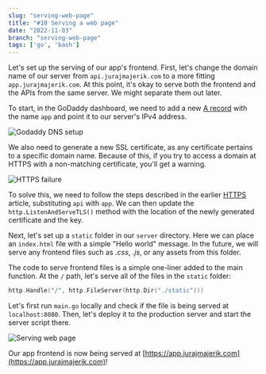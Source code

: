 ```yaml
---
slug: "serving-web-page"
title: "#10 Serving a web page"
date: "2022-11-03"
branch: "serving-web-page"
tags: ['go', 'bash']
---
```

Let's set up the serving of our app's frontend. First, let's change the domain name of our server from ```api.jurajmajerik.com``` to a more fitting ```app.jurajmajerik.com```. At this point, it's okay to serve both the frontend and the APIs from the same server. We might separate them out later.

To start, in the GoDaddy dashboard, we need to add a new [A record](https://support.dnsimple.com/articles/differences-between-a-cname-alias-url/) with the name ```app``` and point it to our server's IPv4 address.

![Godaddy DNS setup](./img-1.png)

We also need to generate a new SSL certificate, as any certificate pertains to a specific domain name. Because of this, if you try to access a domain at HTTPS with a non-matching certificate, you'll get a warning.

![HTTPS failure](./img-2.png)

To solve this, we need to follow the steps described in the earlier [HTTPS](https://jurajmajerik.com/blog/using-https) article, substituting ```api``` with ```app```. We can then update the ```http.ListenAndServeTLS()``` method with the location of the newly generated certificate and the key.

Next, let's set up a ```static``` folder in our ```server``` directory. Here we can place an ```index.html``` file with a simple "Hello world" message. In the future, we will serve any frontend files such as *.css*, *.js*, or any assets from this folder.

The code to serve frontend files is a simple one-liner added to the main function. At the ```/``` path, let's serve all of the files in the ```static``` folder:

```go
http.Handle("/", http.FileServer(http.Dir("./static")))
```

Let's first run ```main.go``` locally and check if the file is being served at ```localhost:8080```. Then, let's deploy it to the production server and start the server script there.

![Serving web page](./img-3.png)

Our app frontend is now being served at [https://app.jurajmajerik.com](https://app.jurajmajerik.com)!
